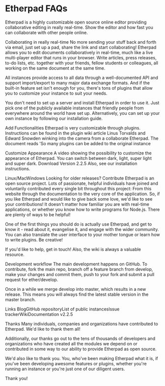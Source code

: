 # Etherpad FAQs

Etherpad is a highly customizable open source online editor providing collaborative editing in really real-time.
Show the editor and how fast you can collaborate with other people online.

Collaborating in really real-time
No more sending your stuff back and forth via email, just set up a pad, share the link and start collaborating!
Etherpad allows you to edit documents collaboratively in real-time, much like a live multi-player editor that runs in your browser. Write articles, press releases, to-do lists, etc. together with your friends, fellow students or colleagues, all working on the same document at the same time.

All instances provide access to all data through a well-documented API and support import/export to many major data exchange formats. And if the built-in feature set isn't enough for you, there's tons of plugins that allow you to customize your instance to suit your needs.

You don't need to set up a server and install Etherpad in order to use it. Just pick one of the publicly available instances that friendly people from everywhere around the world have set up. Alternatively, you can set up your own instance by following our installation guide.

Add Functionalities
Etherpad is very customizable through plugins. Instructions can be found in the plugin wiki article
Linus Torvalds and Edward Snowden winking into the camera from a collaborate Etherpad. The document reads 'So many plugins can be added to the original instance

Customize Appearance
A video showing the possibility to customize
             the appearance of Etherpad. You can switch between dark, light, super light and super dark.
Download Version 2.2.5
Also, see our installation instructions.

Linux/MacWindows
Looking for older releases?
Contribute
Etherpad is an open source project. Lots of passionate, helpful individuals have joined and voluntarily contributed every single bit throughout this project: From this website through the documentation to the very core of the application. So, if you like Etherpad and would like to give back some love, we'd like to see your contributions! It doesn't matter how familiar you are with real-time applications, or whether you know how to write programs for Node.js. There are plenty of ways to be helpful!

One of the first things you should do is actually use Etherpad, and get to know it - read about it, evangelise it, and engage with the wider community. You can also translate the user interface to your mother tongue or learn how to write plugins. Be creative!

If you'd like to help, get in touch! Also, the wiki is always a valuable resource.

Development workflow
The main development happens on GitHub. To contribute, fork the main repo, branch off a feature branch from develop, make your changes and commit them, push to your fork and submit a pull request for ether/develop.

Once in a while we merge develop into master, which results in a new release. This means you will always find the latest stable version in the master branch.

Links
BlogGitHub repositoryList of public instancesIssue trackerWikiDocumentation v2.2.5

Thanks
Many individuals, companies and organizations have contributed to Etherpad. We'd like to thank them all!

Additionally, our thanks go out to the tens of thousands of developers and organizations who have created all the modules we depend on or contributed in some way to our ability to provide Etherpad as open source.

We'd also like to thank you. You, who've been making Etherpad what it is, if you've been developing awesome features or plugins, whether you're running an instance or you're just one of our diligent users.

Thank you!